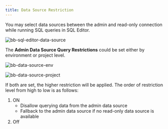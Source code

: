 ```yaml
---
title: Data Source Restriction
---
```


You may select data sources between the admin and read-only connection while running SQL queries in SQL Editor.

![bb-sql-editor-data-source](/content/docs/sql-editor/settings/bb-sql-editor-data-source.webp)

The **Admin Data Source Query Restrictions** could be set either by environment or project level.

![bb-data-source-env](/content/docs/sql-editor/settings/bb-data-source-env.webp)

![bb-data-source-project](/content/docs/sql-editor/settings/bb-data-source-project.webp)

If both are set, the higher restriction will be applied. The order of restriction level from high to low is as follows:

1. ON
    - Disallow querying data from the admin data source
    - Fallback to the admin data source if no read-only data source is available
1. Off

